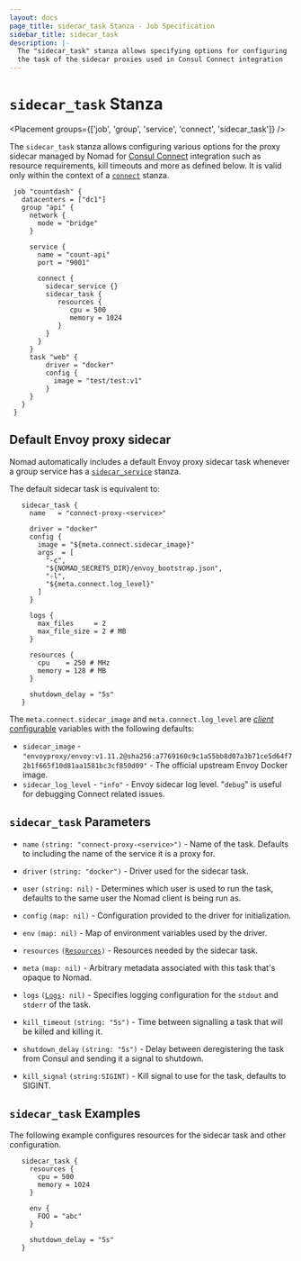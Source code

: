 ```yaml
---
layout: docs
page_title: sidecar_task Stanza - Job Specification
sidebar_title: sidecar_task
description: |-
  The "sidecar_task" stanza allows specifying options for configuring
  the task of the sidecar proxies used in Consul Connect integration
---
```


# `sidecar_task` Stanza

<Placement groups={['job', 'group', 'service', 'connect', 'sidecar_task']} />

The `sidecar_task` stanza allows configuring various options for the proxy
sidecar managed by Nomad for [Consul
Connect](/guides/integrations/consul-connect) integration such as
resource requirements, kill timeouts and more as defined below. It is valid
only within the context of a [`connect`][connect] stanza.

```hcl
 job "countdash" {
   datacenters = ["dc1"]
   group "api" {
     network {
       mode = "bridge"
     }

     service {
       name = "count-api"
       port = "9001"

       connect {
         sidecar_service {}
         sidecar_task {
            resources {
               cpu = 500
               memory = 1024
            }
         }
       }
     }
     task "web" {
         driver = "docker"
         config {
           image = "test/test:v1"
         }
     }
   }
 }

```

## Default Envoy proxy sidecar

Nomad automatically includes a default Envoy proxy sidecar task whenever a
group service has a [`sidecar_service`][sidecar_service] stanza.

The default sidecar task is equivalent to:

```hcl
   sidecar_task {
     name   = "connect-proxy-<service>"

     driver = "docker"
     config {
       image = "${meta.connect.sidecar_image}"
       args  = [
         "-c",
         "${NOMAD_SECRETS_DIR}/envoy_bootstrap.json",
         "-l",
         "${meta.connect.log_level}"
       ]
     }

     logs {
       max_files     = 2
       max_file_size = 2 # MB
     }

     resources {
       cpu    = 250 # MHz
       memory = 128 # MB
     }

     shutdown_delay = "5s"
   }
```

The `meta.connect.sidecar_image` and `meta.connect.log_level` are [_client_
configurable][nodemeta] variables with the following defaults:

- `sidecar_image` - `"envoyproxy/envoy:v1.11.2@sha256:a7769160c9c1a55bb8d07a3b71ce5d64f72b1f665f10d81aa1581bc3cf850d09"` - The official upstream Envoy Docker image.
- `sidecar_log_level` - `"info"` - Envoy sidecar log level. "`debug`" is useful
  for debugging Connect related issues.

## `sidecar_task` Parameters

- `name` `(string: "connect-proxy-<service>")` - Name of the task. Defaults to
  including the name of the service it is a proxy for.

- `driver` `(string: "docker")` - Driver used for the sidecar task.

- `user` `(string: nil)` - Determines which user is used to run the task, defaults
  to the same user the Nomad client is being run as.

- `config` `(map: nil)` - Configuration provided to the driver for initialization.

- `env` `(map: nil)` - Map of environment variables used by the driver.

- `resources` <code>([Resources][resources])</code> - Resources needed by the sidecar task.

- `meta` `(map: nil)` - Arbitrary metadata associated with this task that's opaque to Nomad.

- `logs` <code>([Logs][]: nil)</code> - Specifies logging configuration for the
  `stdout` and `stderr` of the task.

- `kill_timeout` `(string: "5s")` - Time between signalling a task that will be
  killed and killing it.

- `shutdown_delay` `(string: "5s")` - Delay between deregistering the task from
  Consul and sending it a signal to shutdown.

- `kill_signal` `(string:SIGINT)` - Kill signal to use for the task, defaults to SIGINT.

## `sidecar_task` Examples

The following example configures resources for the sidecar task and other configuration.

```hcl
   sidecar_task {
     resources {
       cpu = 500
       memory = 1024
     }

     env {
       FOO = "abc"
     }

     shutdown_delay = "5s"
   }

```

[connect]: /docs/job-specification/connect 'Nomad connect Job Specification'
[job]: /docs/job-specification/job 'Nomad job Job Specification'
[group]: /docs/job-specification/group 'Nomad group Job Specification'
[task]: /docs/job-specification/task 'Nomad task Job Specification'
[interpolation]: /docs/runtime/interpolation 'Nomad interpolation'
[sidecar_service]: /docs/job-specification/sidecar_service 'Nomad sidecar service Specification'
[resources]: /docs/job-specification/resources 'Nomad resources Job Specification'
[logs]: /docs/job-specification/logs 'Nomad logs Job Specification'
[nodemeta]: /docs/configuration/client#meta
